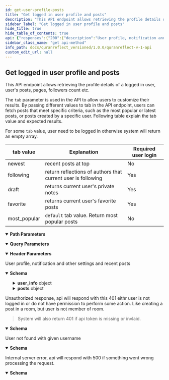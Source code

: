```yaml
---
id: get-user-profile-posts
title: "Get logged in user profile and posts"
description: "This API endpoint allows retrieving the profile details of a logged in user, user's posts, pages, followers count etc."
sidebar_label: "Get logged in user profile and posts"
hide_title: true
hide_table_of_contents: true
api: {"responses":{"200":{"description":"User profile, notification and other settings and recent posts","content":{"application/json":{"schema":{"type":"object","x-examples":{"Example 1":{"success":true,"user_info":{"id":1885,"username":"naveed","name":"String String","first_name":"string","last_name":"string","verified":false,"profile_img":null,"followed":false,"original_profile_img":null,"rooms_list":[[250,"My Room"],[257,"Pvt Group"],[256,"Dsfdfdfdfdsf"]],"display_name":"String String","user_type":"scholar","user_notifications_settings":[{"id":2159,"emails_disabled":true,"follow_notification":true,"followed_user_added_post_notification":true,"post_commented_notification":true,"post_liked_notification":true,"mention_notification":true,"added_post_in_group_notification":true,"follow_push_notification":true,"followed_user_added_post_push_notification":true,"post_commented_push_notification":true,"post_liked_push_notification":true,"mention_push_notification":true,"added_post_in_group_push_notification":true}]},"posts_count":29,"followers":6,"followees":23,"posts":{"posts":[{"id":15033,"body":"بسم الله الرحمن الرحيم\r\n\r\nامام فخر الدین رازی رَحْمَۃُاللہِ تَعَالٰی عَلَیْہِ فرماتے ہیں : اللہ تعالٰی نے اپنی ذات کو رحمٰن اور رحیم فرمایا تو یہ اس کی شان سے بعید ہے کہ وہ رحم نہ فرمائے ۔ مروی ہے کہ ایک سائل نے بلند دروازے کے پاس کھڑے ہو کر کچھ مانگا تو اسے تھوڑا سا دے دیا گیا،دوسرے دن وہ ایک کلہاڑا لے کر آ یا اور دروازے کو توڑنا شروع کر دیا۔اس سے کہا گیا کہ تو ایسا کیوں کر رہا ہے؟اس نے جواب دیا:تو دروازے کو اپنی عطا کے لائق کر یا اپنی عطا کو دروازے کے لائق بنا۔اے ہمارے اللہ! عَزَّوَجَلَّ،رحمت کے سمندروں کو تیری رحمت سے وہ نسبت ہے جو ایک چھوٹے سے ذرے کو تیرے عرش سے نسبت ہے اور تو نے اپنی کتاب کی ابتداء میں اپنے بندوں پر اپنی رحمت کی صفت بیان کی اس لئے ہمیں اپنی رحمت اور فضل سے محروم نہ رکھنا۔","likes":3,"draft":false,"published_at":"August 18, 2022 06:24","room_id":null,"global":true,"editable":true,"deletable":true,"reportable":false,"restorable":false,"citation_texts":{"0":[{"id":12473,"citation_id":2,"number":1,"text":"بسم الله الرحمن الرحيم","translation_id":1},{"id":31181,"citation_id":2,"number":1,"text":"En el nombre de Dios, el Compasivo con toda la creación, el Misericordioso con los creyentes.","translation_id":7},{"id":43655,"citation_id":2,"number":1,"text":"Dengan nama Allah, Yang Maha Pemurah, lagi Maha Mengasihani.","translation_id":9},{"id":49891,"citation_id":2,"number":1,"text":"اللہ کے نام سے جو رحمان و رحیم ہے","translation_id":10}]},"custom_last_updated":"September 12, 2022 08:19","detected_translation":10,"views":57,"group":null,"group_link":null,"comments_count":3,"trimmed_citation_texts":{"0":[[{"id":49891,"citation_id":2,"number":1,"text":"اللہ کے نام سے جو رحمان و رحیم ہے","translation_id":10}]]},"public_comments_count":3,"created_at":"August 18, 2022 06:24","room_post_status":"as_room","liked":true,"saved":false,"comments":[{"id":20387,"body":"Slaam ","is_private":false,"hidden":false,"created_at":"2023-01-02T11:07:54.000Z","comment_policy_show":true,"parent_id":null,"children":[],"author":{"id":22907,"username":"qr_student_of_knowledge","name":"Student of knowledge Test","first_name":"student_of_knowledge","last_name":"Test","verified":false,"profile_img":null,"followed":false,"original_profile_img":null,"rooms_list":[],"display_name":"Student Of Knowledge Test","user_type":"student"}},{"id":20388,"body":"Slaam\n\n Slaam\n\nSlaam\n\n","is_private":false,"hidden":false,"created_at":"2023-01-02T11:09:00.000Z","comment_policy_show":true,"parent_id":null,"children":[],"author":{"id":22907,"username":"qr_student_of_knowledge","name":"Student of knowledge Test","first_name":"student_of_knowledge","last_name":"Test","verified":false,"profile_img":null,"followed":false,"original_profile_img":null,"rooms_list":[],"display_name":"Student Of Knowledge Test","user_type":"student"}}],"social_media_post_title":"String String's Reflection on Surah Al-Faatiha:1","twitter_post_prefill":"بسم الله الرحمن الرحيم\r\n\r\nامام فخر الدین رازی رَحْ... ","whatsapp_post_prefill":"بسم الله الرحمن الرحيم\r\n\r\nامام فخر الدین رازی رَحْمَۃُاللہِ تَعَالٰی عَلَیْہِ فرماتے ہیں : اللہ تعالٰی نے اپنی ذات کو رحمٰن اور رحیم فرمایا تو یہ اس کی شان سے بعید ہے کہ وہ رحم نہ فرمائے ۔ مروی ہے کہ ایک سائل نے بلند دروازے کے پاس کھڑے ہو کر کچھ مانگا تو اسے تھوڑا سا دے دیا گیا،دوسرے دن وہ ایک کلہاڑا لے کر آ یا اور دروازے کو توڑنا شروع کر دیا۔اس سے کہا گیا کہ تو ایسا کیوں کر رہا ہے؟اس نے جواب دیا:تو دروازے کو اپنی عطا کے لائق کر یا اپنی عطا کو دروازے کے لائق بنا۔اے ہمارے اللہ! عَزَّوَجَلَّ،رحمت کے سمندروں کو تیری رحمت سے وہ نسبت ہے جو ایک چھوٹے سے ذرے کو تیرے عرش سے نسبت ہے اور تو نے اپنی کتاب کی ابتداء میں اپنے بندوں پر اپنی رحمت کی صفت بیان کی اس لئے ہمیں اپنی رحمت اور فضل سے محروم نہ رکھنا۔\n\nChapter 1: The Opening, Verse:  1\nاللہ کے نام سے جو رحمان و رحیم ہے (1)\n\nhttp://localhost:3000/posts/15033","verified":false,"hidden":false,"language":"URDU","author":{"id":1885,"username":"naveed","name":"String String","first_name":"string","last_name":"string","verified":false,"profile_img":null,"followed":false,"original_profile_img":null,"rooms_list":[[250,"My Room"],[257,"Pvt Group"],[256,"Dsfdfdfdfdsf"]],"display_name":"String String","user_type":"scholar"},"filters":[{"id":234,"surah_number":1,"from":1,"to":1,"indicator_text":"surah-1-1"}],"tags":[]},{"id":15316,"body":"صفا اور مروہ بے شک اللہ کی یادگاروں میں سے ہیں. 158 البقرہ.\r\n\r\nس. صفا اور مروہ اللہ تعالیٰ کی یادگاروں میں سے ہے، اس سے کیا مراد ہے؟\r\n\r\nج. حج اور عمرہ میں صفا اور مروہ کے درمیان سعی کا مقصد اس تاریخی یاد کو تازہ کرنا ہے کہ اللہ کا اپنے بندوں سے کیا معاملہ ہے. بی بی حاجرہ کی طرح اگر اللہ کا کوئی بندہ  اللہ کی راہ میں بڑھتے ہوئے اس حد تک چلا جائے کہ اس کے قدموں کے نیچے ریگستان اور بیابان کے سوا کچھ نہ رہے تو اللہ  اپنے ایسے بندے کے لئے اپنی قدرت سے ریگستان میں  رزق کے چشمے جاری کر دے گا.\r\n\r\nتذکیر القران سے اقتباس","likes":2,"draft":false,"published_at":"September 15, 2022 11:57","room_id":null,"global":true,"editable":true,"deletable":true,"reportable":false,"restorable":false,"citation_texts":{"0":[{"id":12637,"citation_id":3,"number":158,"text":"إن الصفا والمروة من شعائر الله فمن حج البيت أو اعتمر فلا جناح عليه أن يطوف بهما ومن تطوع خيرا فإن الله شاكر عليم","translation_id":1},{"id":31345,"citation_id":3,"number":158,"text":"[El recorrido entre los montes de] As-Safa y Al-Marwah es un rito establecido por Dios. Quien realice la peregrinación mayor o la peregrinación menor a La Casa [Sagrada de La Meca] sepa que no incurre en falta por realizar el recorrido ritual entre ambas. Y quien voluntariamente haga el bien, sepa que Dios se lo recompensará, pues Él premia las buenas intenciones.","translation_id":7},{"id":43819,"citation_id":3,"number":158,"text":"Sesungguhnya \"Safa\" dan \"Marwah\" itu ialah sebahagian daripada Syiar (lambang) ugama Allah; maka sesiapa yang menunaikan ibadat Haji ke Baitullah atau mengerjakan Umrah, maka tiadalah menjadi salah ia bersaie (berjalan dengan berulang-alik) di antara keduanya. Dan sesiapa yang bersukarela mengerjakan perkara kebajikan, maka sesungguhnya Allah memberi balasan pahala, lagi Maha Mengetahui.","translation_id":9},{"id":50055,"citation_id":3,"number":158,"text":"یقیناً صفا اور مَروہ، اللہ کی نشانیوں میں سے ہیں لہٰذا جو شخص بیت اللہ کا حج یا عمرہ کرے، اس کے لیے کوئی گناہ کی بات نہیں کہ وہ اِن دونوں پہاڑیوں کے درمیان سعی کر لے اور جو برضا و رغبت کوئی بھلائی کا کام کرے گا، اللہ کو اس کا علم ہے او ر وہ اس کی قدر کرنے والا ہے","translation_id":10}]},"custom_last_updated":"December 22, 2022 07:25","detected_translation":10,"views":4,"group":null,"group_link":null,"comments_count":0,"trimmed_citation_texts":{"0":[[{"id":50055,"citation_id":3,"number":158,"text":"یقیناً صفا اور مَروہ، اللہ کی نشانیوں میں سے ہیں لہٰذا جو شخص بیت اللہ کا حج یا عمرہ کرے، اس کے لیے کوئی گناہ کی بات نہیں کہ وہ اِن دونوں پہاڑیوں کے درمیان سعی کر لے اور جو برضا و رغبت کوئی بھلائی کا کام کرے گا، اللہ کو اس کا علم ہے او ر وہ اس کی قدر کرنے والا ہے","translation_id":10}]]},"public_comments_count":0,"created_at":"September 15, 2022 11:57","room_post_status":"as_room","liked":true,"saved":false,"comments":[],"social_media_post_title":"String String's Reflection on Surah Al-Baqara:158","twitter_post_prefill":"صفا اور مروہ بے شک اللہ کی یادگاروں میں سے ہیں. 15... ","whatsapp_post_prefill":"صفا اور مروہ بے شک اللہ کی یادگاروں میں سے ہیں. 158 البقرہ.\r\n\r\nس. صفا اور مروہ اللہ تعالیٰ کی یادگاروں میں سے ہے، اس سے کیا مراد ہے؟\r\n\r\nج. حج اور عمرہ میں صفا اور مروہ کے درمیان سعی کا مقصد اس تاریخی یاد کو تازہ کرنا ہے کہ اللہ کا اپنے بندوں سے کیا معاملہ ہے. بی بی حاجرہ کی طرح اگر اللہ کا کوئی بندہ  اللہ کی راہ میں بڑھتے ہوئے اس حد تک چلا جائے کہ اس کے قدموں کے نیچے ریگستان اور بیابان کے سوا کچھ نہ رہے تو اللہ  اپنے ایسے بندے کے لئے اپنی قدرت سے ریگستان میں  رزق کے چشمے جاری کر دے گا.\r\n\r\nتذکیر القران سے اقتباس\n\nChapter 2: The Cow, Verse:  158\nیقیناً صفا اور مَروہ، اللہ کی نشانیوں میں سے ہیں لہٰذا جو شخص بیت اللہ کا حج یا عمرہ کرے، اس کے لیے کوئی گناہ کی بات نہیں کہ وہ اِن دونوں پہاڑیوں کے درمیان سعی کر لے اور جو برضا و رغبت کوئی بھلائی کا کام کرے گا، اللہ کو اس کا علم ہے او ر وہ اس کی قدر کرنے والا ہے (158)\n\nhttp://localhost:3000/posts/15316","verified":false,"hidden":false,"language":"URDU","author":{"id":1885,"username":"naveed","name":"String String","first_name":"string","last_name":"string","verified":false,"profile_img":null,"followed":false,"original_profile_img":null,"rooms_list":[[250,"My Room"],[257,"Pvt Group"],[256,"Dsfdfdfdfdsf"]],"display_name":"String String","user_type":"scholar"},"filters":[{"id":869,"surah_number":2,"from":158,"to":158,"indicator_text":"surah-2-158"}],"tags":[]},{"id":15993,"body":"test post","likes":1,"draft":false,"published_at":"January 02, 2023 09:43","room_id":null,"global":true,"editable":true,"deletable":true,"reportable":false,"restorable":false,"citation_texts":{},"custom_last_updated":"January 02, 2023 09:47","detected_translation":5,"views":38,"group":null,"group_link":null,"comments_count":7,"trimmed_citation_texts":{},"public_comments_count":7,"created_at":"January 02, 2023 09:43","room_post_status":"as_room","liked":false,"saved":false,"comments":[{"id":20380,"body":"testing email notifictions","is_private":false,"hidden":false,"created_at":"2023-01-02T09:44:39.000Z","comment_policy_show":true,"parent_id":null,"children":[],"author":{"id":22907,"username":"qr_student_of_knowledge","name":"Student of knowledge Test","first_name":"student_of_knowledge","last_name":"Test","verified":false,"profile_img":null,"followed":false,"original_profile_img":null,"rooms_list":[],"display_name":"Student Of Knowledge Test","user_type":"student"}},{"id":20381,"body":"another ","is_private":false,"hidden":false,"created_at":"2023-01-02T09:44:51.000Z","comment_policy_show":true,"parent_id":null,"children":[],"author":{"id":22907,"username":"qr_student_of_knowledge","name":"Student of knowledge Test","first_name":"student_of_knowledge","last_name":"Test","verified":false,"profile_img":null,"followed":false,"original_profile_img":null,"rooms_list":[],"display_name":"Student Of Knowledge Test","user_type":"student"}},{"id":20382,"body":"fdsdfsfdsfsdf","is_private":false,"hidden":false,"created_at":"2023-01-02T09:47:19.000Z","comment_policy_show":true,"parent_id":null,"children":[],"author":{"id":22907,"username":"qr_student_of_knowledge","name":"Student of knowledge Test","first_name":"student_of_knowledge","last_name":"Test","verified":false,"profile_img":null,"followed":false,"original_profile_img":null,"rooms_list":[],"display_name":"Student Of Knowledge Test","user_type":"student"}},{"id":20383,"body":"testing emails","is_private":false,"hidden":false,"created_at":"2023-01-02T10:52:20.000Z","comment_policy_show":true,"parent_id":null,"children":[],"author":{"id":22907,"username":"qr_student_of_knowledge","name":"Student of knowledge Test","first_name":"student_of_knowledge","last_name":"Test","verified":false,"profile_img":null,"followed":false,"original_profile_img":null,"rooms_list":[],"display_name":"Student Of Knowledge Test","user_type":"student"}},{"id":20384,"body":"hello naveed","is_private":false,"hidden":false,"created_at":"2023-01-02T10:53:46.000Z","comment_policy_show":true,"parent_id":null,"children":[],"author":{"id":22907,"username":"qr_student_of_knowledge","name":"Student of knowledge Test","first_name":"student_of_knowledge","last_name":"Test","verified":false,"profile_img":null,"followed":false,"original_profile_img":null,"rooms_list":[],"display_name":"Student Of Knowledge Test","user_type":"student"}},{"id":20385,"body":"hello world","is_private":false,"hidden":false,"created_at":"2023-01-02T10:55:28.000Z","comment_policy_show":true,"parent_id":null,"children":[],"author":{"id":22907,"username":"qr_student_of_knowledge","name":"Student of knowledge Test","first_name":"student_of_knowledge","last_name":"Test","verified":false,"profile_img":null,"followed":false,"original_profile_img":null,"rooms_list":[],"display_name":"Student Of Knowledge Test","user_type":"student"}},{"id":20386,"body":"salam bro","is_private":false,"hidden":false,"created_at":"2023-01-02T11:05:41.000Z","comment_policy_show":true,"parent_id":null,"children":[],"author":{"id":22907,"username":"qr_student_of_knowledge","name":"Student of knowledge Test","first_name":"student_of_knowledge","last_name":"Test","verified":false,"profile_img":null,"followed":false,"original_profile_img":null,"rooms_list":[],"display_name":"Student Of Knowledge Test","user_type":"student"}}],"social_media_post_title":"String String's Reflection","twitter_post_prefill":"test post ","whatsapp_post_prefill":"test post\n\n\n\nhttp://localhost:3000/posts/15993","verified":true,"hidden":false,"language":"ENGLISH","author":{"id":1885,"username":"naveed","name":"String String","first_name":"string","last_name":"string","verified":false,"profile_img":null,"followed":false,"original_profile_img":null,"rooms_list":[[250,"My Room"],[257,"Pvt Group"],[256,"Dsfdfdfdfdsf"]],"display_name":"String String","user_type":"scholar"},"filters":[],"tags":[]},{"id":15964,"body":"قصة سحرة فرعون تذكرني بقصص إسلام أناس كانوا \"يقبضون الفلوس\" من أجل تشويه الإسلام ، ولكن يبدو أن نيتهم مختلطة ... جانب منها من أجل النقود وجانب آخر يعتقدون أنهم ينصرون قضية نبيلة بمعاداتهم للإسلام.","likes":0,"draft":false,"published_at":"December 20, 2022 08:11","room_id":null,"global":true,"editable":true,"deletable":true,"reportable":false,"restorable":false,"citation_texts":{},"custom_last_updated":"December 20, 2022 08:11","detected_translation":8,"views":12,"group":null,"group_link":null,"comments_count":0,"trimmed_citation_texts":{},"public_comments_count":0,"created_at":"December 20, 2022 08:11","room_post_status":"as_room","liked":false,"saved":false,"comments":[],"social_media_post_title":"String String's Reflection","twitter_post_prefill":"قصة سحرة فرعون تذكرني بقصص إسلام أناس كانوا \"يقبضو... ","whatsapp_post_prefill":"قصة سحرة فرعون تذكرني بقصص إسلام أناس كانوا \"يقبضون الفلوس\" من أجل تشويه الإسلام ، ولكن يبدو أن نيتهم مختلطة ... جانب منها من أجل النقود وجانب آخر يعتقدون أنهم ينصرون قضية نبيلة بمعاداتهم للإسلام.\n\n\n\nhttp://localhost:3000/posts/15964","verified":false,"hidden":false,"language":"ARABIC","author":{"id":1885,"username":"naveed","name":"String String","first_name":"string","last_name":"string","verified":false,"profile_img":null,"followed":false,"original_profile_img":null,"rooms_list":[[250,"My Room"],[257,"Pvt Group"],[256,"Dsfdfdfdfdsf"]],"display_name":"String String","user_type":"scholar"},"filters":[],"tags":[]},{"id":15965,"body":"قصة سحرة فرعون تذكرني بقصص إسلام أناس كانوا \"يقبضون الفلوس\" من أجل تشويه الإسلام ، ولكن يبدو أن نيتهم مختلطة ... جانب منها من أجل النقود وجانب آخر يعتقدون أنهم ينصرون قضية نبيلة بمعاداتهم للإسلام.","likes":0,"draft":false,"published_at":"December 20, 2022 08:17","room_id":null,"global":true,"editable":true,"deletable":true,"reportable":false,"restorable":false,"citation_texts":{},"custom_last_updated":"December 20, 2022 08:17","detected_translation":8,"views":7,"group":null,"group_link":null,"comments_count":0,"trimmed_citation_texts":{},"public_comments_count":0,"created_at":"December 20, 2022 08:17","room_post_status":"as_room","liked":false,"saved":false,"comments":[],"social_media_post_title":"String String's Reflection","twitter_post_prefill":"قصة سحرة فرعون تذكرني بقصص إسلام أناس كانوا \"يقبضو... ","whatsapp_post_prefill":"قصة سحرة فرعون تذكرني بقصص إسلام أناس كانوا \"يقبضون الفلوس\" من أجل تشويه الإسلام ، ولكن يبدو أن نيتهم مختلطة ... جانب منها من أجل النقود وجانب آخر يعتقدون أنهم ينصرون قضية نبيلة بمعاداتهم للإسلام.\n\n\n\nhttp://localhost:3000/posts/15965","verified":true,"hidden":false,"language":"ARABIC","author":{"id":1885,"username":"naveed","name":"String String","first_name":"string","last_name":"string","verified":false,"profile_img":null,"followed":false,"original_profile_img":null,"rooms_list":[[250,"My Room"],[257,"Pvt Group"],[256,"Dsfdfdfdfdsf"]],"display_name":"String String","user_type":"scholar"},"filters":[],"tags":[]},{"id":15994,"body":"dfsdf sdf dsf","likes":0,"draft":false,"published_at":"February 01, 2023 08:00","room_id":null,"global":true,"editable":true,"deletable":true,"reportable":false,"restorable":false,"citation_texts":{},"custom_last_updated":"February 01, 2023 08:00","detected_translation":5,"views":6,"group":null,"group_link":null,"comments_count":0,"trimmed_citation_texts":{},"public_comments_count":0,"created_at":"February 01, 2023 08:00","room_post_status":"as_room","liked":false,"saved":false,"comments":[],"social_media_post_title":"String String's Reflection","twitter_post_prefill":"dfsdf sdf dsf ","whatsapp_post_prefill":"dfsdf sdf dsf\n\n\n\nhttp://localhost:3000/posts/15994","verified":true,"hidden":false,"language":"ENGLISH","author":{"id":1885,"username":"naveed","name":"String String","first_name":"string","last_name":"string","verified":false,"profile_img":null,"followed":false,"original_profile_img":null,"rooms_list":[[250,"My Room"],[257,"Pvt Group"],[256,"Dsfdfdfdfdsf"]],"display_name":"String String","user_type":"scholar"},"filters":[],"tags":[]},{"id":15995,"body":"this is a new reflection","likes":0,"draft":false,"published_at":"February 01, 2023 08:08","room_id":null,"global":true,"editable":true,"deletable":true,"reportable":false,"restorable":false,"citation_texts":{},"custom_last_updated":"February 01, 2023 08:08","detected_translation":5,"views":6,"group":null,"group_link":null,"comments_count":0,"trimmed_citation_texts":{},"public_comments_count":0,"created_at":"February 01, 2023 08:08","room_post_status":"as_room","liked":false,"saved":false,"comments":[],"social_media_post_title":"String String's Reflection","twitter_post_prefill":"this is a new reflection ","whatsapp_post_prefill":"this is a new reflection\n\n\n\nhttp://localhost:3000/posts/15995","verified":true,"hidden":false,"language":"ENGLISH","author":{"id":1885,"username":"naveed","name":"String String","first_name":"string","last_name":"string","verified":false,"profile_img":null,"followed":false,"original_profile_img":null,"rooms_list":[[250,"My Room"],[257,"Pvt Group"],[256,"Dsfdfdfdfdsf"]],"display_name":"String String","user_type":"scholar"},"filters":[],"tags":[]},{"id":15996,"body":"this is last test","likes":0,"draft":false,"published_at":"February 01, 2023 08:34","room_id":null,"global":true,"editable":true,"deletable":true,"reportable":false,"restorable":false,"citation_texts":{},"custom_last_updated":"February 01, 2023 08:34","detected_translation":5,"views":6,"group":null,"group_link":null,"comments_count":0,"trimmed_citation_texts":{},"public_comments_count":0,"created_at":"February 01, 2023 08:34","room_post_status":"as_room","liked":false,"saved":false,"comments":[],"social_media_post_title":"String String's Reflection","twitter_post_prefill":"this is last test ","whatsapp_post_prefill":"this is last test\n\n\n\nhttp://localhost:3000/posts/15996","verified":true,"hidden":false,"language":"ENGLISH","author":{"id":1885,"username":"naveed","name":"String String","first_name":"string","last_name":"string","verified":false,"profile_img":null,"followed":false,"original_profile_img":null,"rooms_list":[[250,"My Room"],[257,"Pvt Group"],[256,"Dsfdfdfdfdsf"]],"display_name":"String String","user_type":"scholar"},"filters":[],"tags":[]},{"id":15997,"body":"adfsdf sdfsd fsd fsdf sdfds f. #qr","likes":0,"draft":false,"published_at":"February 01, 2023 08:42","room_id":null,"global":true,"editable":true,"deletable":true,"reportable":false,"restorable":false,"citation_texts":{},"custom_last_updated":"February 01, 2023 08:42","detected_translation":5,"views":6,"group":null,"group_link":null,"comments_count":0,"trimmed_citation_texts":{},"public_comments_count":0,"created_at":"February 01, 2023 08:42","room_post_status":"as_room","liked":false,"saved":false,"comments":[],"social_media_post_title":"String String's Reflection","twitter_post_prefill":"adfsdf sdfsd fsd fsdf sdfds f. #qr ","whatsapp_post_prefill":"adfsdf sdfsd fsd fsdf sdfds f. #qr\n\n#qr\n\n\n\nhttp://localhost:3000/posts/15997","verified":true,"hidden":false,"language":"ENGLISH","author":{"id":1885,"username":"naveed","name":"String String","first_name":"string","last_name":"string","verified":false,"profile_img":null,"followed":false,"original_profile_img":null,"rooms_list":[[250,"My Room"],[257,"Pvt Group"],[256,"Dsfdfdfdfdsf"]],"display_name":"String String","user_type":"scholar"},"filters":[],"tags":[{"id":2871,"name":"qr","language":"ENGLISH"}]},{"id":15998,"body":"helllo thre","likes":0,"draft":false,"published_at":"February 01, 2023 13:21","room_id":null,"global":true,"editable":true,"deletable":true,"reportable":false,"restorable":false,"citation_texts":{},"custom_last_updated":"February 01, 2023 13:21","detected_translation":5,"views":6,"group":null,"group_link":null,"comments_count":0,"trimmed_citation_texts":{},"public_comments_count":0,"created_at":"February 01, 2023 13:21","room_post_status":"as_room","liked":false,"saved":false,"comments":[],"social_media_post_title":"String String's Reflection","twitter_post_prefill":"helllo thre ","whatsapp_post_prefill":"helllo thre\n\n\n\nhttp://localhost:3000/posts/15998","verified":true,"hidden":false,"language":"ENGLISH","author":{"id":1885,"username":"naveed","name":"String String","first_name":"string","last_name":"string","verified":false,"profile_img":null,"followed":false,"original_profile_img":null,"rooms_list":[[250,"My Room"],[257,"Pvt Group"],[256,"Dsfdfdfdfdsf"]],"display_name":"String String","user_type":"scholar"},"filters":[],"tags":[]}]},"pages":2}},"properties":{"success":{"type":"boolean"},"user_info":{"type":"object","properties":{"id":{"type":"integer"},"username":{"type":"string"},"name":{"type":"string"},"first_name":{"type":"string"},"last_name":{"type":"string"},"verified":{"type":"boolean"},"profile_img":{"nullable":true},"followed":{"type":"boolean"},"original_profile_img":{"nullable":true},"rooms_list":{"type":"array","items":{"type":"string"}},"display_name":{"type":"string"},"user_type":{"type":"string"},"user_notifications_settings":{"type":"array","items":{"type":"object","properties":{"id":{"type":"integer"},"emails_disabled":{"type":"boolean"},"follow_notification":{"type":"boolean"},"followed_user_added_post_notification":{"type":"boolean"},"post_commented_notification":{"type":"boolean"},"post_liked_notification":{"type":"boolean"},"mention_notification":{"type":"boolean"},"added_post_in_group_notification":{"type":"boolean"},"follow_push_notification":{"type":"boolean"},"followed_user_added_post_push_notification":{"type":"boolean"},"post_commented_push_notification":{"type":"boolean"},"post_liked_push_notification":{"type":"boolean"},"mention_push_notification":{"type":"boolean"},"added_post_in_group_push_notification":{"type":"boolean"}}}}}},"posts_count":{"type":"integer"},"followers":{"type":"integer"},"followees":{"type":"integer"},"posts":{"type":"object","properties":{"posts":{"type":"array","items":{"type":"object","x-examples":{"Example 1":{"id":442,"body":"i love #allah and #quran","likes":0,"draft":false,"published_at":"June 25, 2018 19:26","room_id":null,"global":true,"editable":true,"deletable":true,"reportable":false,"estimated_reading_time":55018.9,"citation_texts":{"0":[{"id":12480,"citation_id":3,"number":1,"text":"بسم الله الرحمن الرحيم الم","translation_id":1}],"1":[{"id":13149,"citation_id":6,"number":8,"text":"يا أيها الذين آمنوا كونوا قوامين لله شهداء بالقسط ولا يجرمنكم شنآن قوم على ألا تعدلوا اعدلوا هو أقرب للتقوى واتقوا الله إن الله خبير بما تعملون","translation_id":1},{"id":13150,"citation_id":6,"number":9,"text":"وعد الله الذين آمنوا وعملوا الصالحات لهم مغفرة وأجر عظيم","translation_id":1},{"id":13151,"citation_id":6,"number":10,"text":"والذين كفروا وكذبوا بآياتنا أولئك أصحاب الجحيم","translation_id":1},{"id":13152,"citation_id":6,"number":11,"text":"يا أيها الذين آمنوا اذكروا نعمت الله عليكم إذ هم قوم أن يبسطوا إليكم أيديهم فكف أيديهم عنكم واتقوا الله وعلى الله فليتوكل المؤمنون","translation_id":1}]},"language":"ARABIC","detected_translation":1,"views":0,"group":null,"group_link":null,"comments":[],"liked":false,"author":{"id":4,"username":"amerabbas","name":"Amer","verified":false,"profile_img":"/avatar/150/16a085/AMER"},"filters":[{"id":356,"from":null,"to":null,"indicator_text":"surah-3"},{"id":357,"from":1,"to":1,"indicator_text":"surah-2-1"},{"id":358,"from":8,"to":11,"indicator_text":"surah-5-8:11"}],"tags":[{"id":5,"name":"Zohd"},{"id":17,"name":"Allah"},{"id":25,"name":"quran"}]}},"title":"Post","description":"Post/Reflection model","properties":{"id":{"type":"integer","description":"The ID of the post."},"body":{"type":"string","description":"the post text\n"},"likes":{"type":"integer","description":"The number of likes."},"draft":{"type":"boolean","description":"Whether the post should be publicly viewed or not."},"published_at":{"type":"string","description":"The date the post was published at. Format of the date is `MMMM dd, yyyy HH:mm`"},"room_id":{"nullable":true},"global":{"type":"boolean","description":"Whether the post is global or not. A post inside a room can be set to global and becomes visible to everyone."},"editable":{"type":"boolean","description":"Whether the post is editable or not. It will be `true` if the post belongs to the current user."},"deletable":{"type":"boolean","description":"Whether the post is deletable or not. It will be `true` if the post belongs to the current user."},"reportable":{"type":"boolean","description":"Whether the current user can report the post or not."},"citation_texts":{"type":"array","items":{"type":"object","x-examples":{"Example 1":{"id":13,"text":"˹Remember˺ when Joseph said to his father, “O my dear father! Indeed I dreamt of eleven stars, and the sun, and the moon—I saw them prostrating to me!” - Joseph/4","translated_name":"Joseph","from":4,"to":4,"translation_id":5,"klass":"Citation"}},"title":"Citation","description":"QuranReflect Translation/Citation model.","properties":{"id":{"type":"integer"},"text":{"type":"string","description":"translation text"},"translated_name":{"type":"string","description":"name of the translation"},"from":{"type":"integer","description":"from ayah number"},"to":{"type":"integer","description":"to ayah number"},"translation_id":{"type":"integer"}}}},"language":{"type":"string","description":"The language of the post."},"detected_translation":{"type":"integer"},"views":{"type":"integer","description":"The number of views."},"group":{"nullable":true},"group_link":{"nullable":true},"comments":{"type":"array","items":{"type":"object"}},"liked":{"type":"boolean"},"author":{"type":"object","properties":{"id":{"type":"integer"},"username":{"type":"string"},"name":{"type":"string"},"verified":{"type":"boolean"},"profile_img":{"type":"string"}}},"filters":{"type":"array","items":{"type":"object","properties":{"id":{"type":"integer"},"from":{"type":"integer","nullable":true},"to":{"type":"integer","nullable":true},"indicator_text":{"type":"string"}}}},"tags":{"type":"array","items":{"title":"Tag","x-stoplight":{"id":"5nld22q7fx12x"},"type":"object","description":"QuranReflect Tag model.","properties":{"id":{"type":"integer"},"name":{"type":"string","description":"the #tag"}},"x-examples":{"Example 1":{"id":1,"name":"Quran"}}}},"estimated_reading_time":{"type":"number","example":55018.9,"default":0,"format":"float","description":"The average time it takes to read the post"}}}}}},"pages":{"type":"integer"}}},"examples":{"Example 1":{"value":{"success":true,"user_info":{"id":0,"username":"string","name":"string","first_name":"string","last_name":"string","verified":true,"profile_img":null,"followed":true,"original_profile_img":null,"rooms_list":["string"],"display_name":"string","user_type":"string","user_notifications_settings":[{"id":0,"emails_disabled":true,"follow_notification":true,"followed_user_added_post_notification":true,"post_commented_notification":true,"post_liked_notification":true,"mention_notification":true,"added_post_in_group_notification":true,"follow_push_notification":true,"followed_user_added_post_push_notification":true,"post_commented_push_notification":true,"post_liked_push_notification":true,"mention_push_notification":true,"added_post_in_group_push_notification":true}]},"posts_count":0,"followers":0,"followees":0,"posts":{"posts":[{"id":0,"body":"string","likes":0,"draft":true,"published_at":"string","room_id":null,"global":true,"editable":true,"deletable":true,"reportable":true,"citation_texts":[{"id":0,"text":"string","translated_name":"string","from":0,"to":0,"translation_id":0}],"language":"string","detected_translation":0,"views":0,"group":null,"group_link":null,"comments":[{}],"liked":true,"author":{"id":0,"username":"string","name":"string","verified":true,"profile_img":"string"},"filters":[{"id":0,"from":0,"to":0,"indicator_text":"string"}],"tags":[{"id":0,"name":"string"}]}]},"pages":1}}}}}},"401":{"description":"Unauthorized response, api will respond with this 401 eithr user is not logged in or do not have permission to perform some action. Like creating a post in a room, but user is not member of room.\n\n> System will also return 401 if api token is missing or invlaid.","content":{"application/json":{"schema":{"type":"object","x-examples":{"Example 1":{"errors":["You need to sign in or sign up before continuing."]}},"properties":{"errors":{"type":"array","items":{"type":"string"}},"status":{"type":"integer","default":401},"success":{"type":"boolean","default":false}}},"examples":{"not logged in":{"value":{"errors":["You need to sign in or sign up before continuing."],"success":false}},"missing or invalid api key":{"value":{"message":"You don't have permission!","status":401,"success":false}}}}}},"404":{"description":"User not found with given username","content":{"application/json":{"schema":{"type":"object","properties":{"success":{"type":"boolean"},"message":{"type":"string"}},"x-examples":{"Example 1":{"success":false,"message":"Invalid User"}}},"examples":{"Example 1":{"value":{"success":false,"message":"Invalid User"}}}},"application/xml":{"schema":{"type":"object","properties":{}}}}},"500":{"description":"Internal server error, api will respond with 500 if something went wrong processing the request.","content":{"application/json":{"schema":{"type":"object","properties":{"success":{"type":"boolean","default":false},"message":{"type":"string","default":"internal server error","description":"error message"}},"required":["success","message"]}}}}},"tags":["Users"],"operationId":"get-user-profile-posts","description":"This API endpoint allows retrieving the profile details of a logged in user, user's posts, pages, followers count etc. \n\nThe `tab` parameter is used in the API to allow users to customize their results. By passing different values to tab in the API endpoint, users can fetch posts that meet specific criteria, such as the most popular or latest posts, or posts created by a specific user. Following table explain the tab value and expected results.\n\nFor some `tab` value, user need to be logged in otherwise system will return an empty array. \n\n \n tab value | Explanation | Required user login\n---------|----------|---------\n newest  | recent posts at top | No\n following | return reflections of authors that current user is following | Yes\n draft | returns current user's private notes | Yes\n favorite | returns current user's favorite posts | Yes\n most_popular | `default` tab value. Return most popular posts | No \n\n","parameters":[{"schema":{"type":"string"},"in":"header","name":"access-token","description":"user access token","required":true},{"schema":{"type":"string"},"in":"header","name":"client","description":"client token","required":true},{"schema":{"type":"string"},"in":"header","name":"expiry","required":true,"description":"timestamp of token expiry date"},{"schema":{"type":"string","example":"Bearer","default":"Bearer"},"in":"header","name":"token-type","description":"access token type","required":true},{"schema":{"type":"string"},"in":"header","name":"uid","description":"user uid","required":true},{"name":"client_auth_token","in":"query","required":true,"schema":{"type":"string"},"description":"Client API token"},{"schema":{"type":"string","enum":["draft","following","favorite","newest","most_popular"]},"in":"query","name":"tab"},{"schema":{"type":"string"},"name":"username","in":"path","required":true,"description":"username of user"}],"method":"get","path":"/v1/users/{username}","servers":[{"url":"https://quranreflect.com","description":"Production"}],"securitySchemes":{"apikey":{"name":"client_auth_token","type":"apiKey","in":"query"}},"info":{"title":"QuranReflect V1 API","description":"QuranReflect V1 APIs allows your app to interact with https://quranreflect.com resources. \n\n ## Getting started \n\n Our APIs are not public and require an API key. Please contact us via email `amer@qreflect.com` to get yours. \n\n ## User-specific APIs  \n\n All user-specific APIs (For example [Creating a post](/docs/quranreflect_versioned/quranreflect-v-1-api)) require the following headers:  \n\n - `access-token` the user access token, this token can be changed with every request. \n\n - `token-type`  value should always be `Bearer`. \n\n - `client` the client token, this too can be changed with every request. \n\n - `expiry` unix timestamp (in seconds) to indicate when access token will expire. \n\n - `uid` user's unique identifier. \n\n - `Authorization`: complete authorization header. Sample value `Bearer eyJhY2Nlc3MtdG9rZW4iOiJ4cjBrb3g1eXdVM3JrelVMZjhVUzlBIiwidG9rZW4tdHlwZSI6IkJlYXJlciIsImNsaWVudCI6IkpQeFJCRTloVmRBbDlTX1BVdEhJN2ciLCJleHBpcnkiOiIxNzA1OTQwNTQ3IiwidWlkIjoiYW1lci5hYmJhc0BtYWlsaW5hdG9yLmNvbSJ9`. \n\n The values of `access-token`, `client`, `expiry`, and `uid` headers will be returned in the response of [User Sign in API](/docs/quranreflect_versioned/user-signin).","version":"1.0.0"},"postman":{"name":"Get logged in user profile and posts","description":{"content":"This API endpoint allows retrieving the profile details of a logged in user, user's posts, pages, followers count etc. \n\nThe `tab` parameter is used in the API to allow users to customize their results. By passing different values to tab in the API endpoint, users can fetch posts that meet specific criteria, such as the most popular or latest posts, or posts created by a specific user. Following table explain the tab value and expected results.\n\nFor some `tab` value, user need to be logged in otherwise system will return an empty array. \n\n \n tab value | Explanation | Required user login\n---------|----------|---------\n newest  | recent posts at top | No\n following | return reflections of authors that current user is following | Yes\n draft | returns current user's private notes | Yes\n favorite | returns current user's favorite posts | Yes\n most_popular | `default` tab value. Return most popular posts | No \n\n","type":"text/plain"},"url":{"path":["v1","users",":username"],"host":["{{baseUrl}}"],"query":[{"disabled":false,"description":{"content":"(Required) Client API token","type":"text/plain"},"key":"client_auth_token","value":""},{"disabled":false,"key":"tab","value":""}],"variable":[{"disabled":false,"description":{"content":"(Required) username of user","type":"text/plain"},"type":"any","value":"","key":"username"}]},"header":[{"disabled":false,"description":{"content":"(Required) user access token","type":"text/plain"},"key":"access-token","value":""},{"disabled":false,"description":{"content":"(Required) client token","type":"text/plain"},"key":"client","value":""},{"disabled":false,"description":{"content":"(Required) timestamp of token expiry date","type":"text/plain"},"key":"expiry","value":""},{"disabled":false,"description":{"content":"(Required) access token type","type":"text/plain"},"key":"token-type","value":""},{"disabled":false,"description":{"content":"(Required) user uid","type":"text/plain"},"key":"uid","value":""},{"key":"Accept","value":"application/json"}],"method":"GET"}}
sidebar_class_name: "get api-method"
info_path: docs/quranreflect_versioned/1.0.0/quranreflect-v-1-api
custom_edit_url: null
---
```



## Get logged in user profile and posts



This API endpoint allows retrieving the profile details of a logged in user, user's posts, pages, followers count etc. 

The `tab` parameter is used in the API to allow users to customize their results. By passing different values to tab in the API endpoint, users can fetch posts that meet specific criteria, such as the most popular or latest posts, or posts created by a specific user. Following table explain the tab value and expected results.

For some `tab` value, user need to be logged in otherwise system will return an empty array. 

 
 tab value | Explanation | Required user login
---------|----------|---------
 newest  | recent posts at top | No
 following | return reflections of authors that current user is following | Yes
 draft | returns current user's private notes | Yes
 favorite | returns current user's favorite posts | Yes
 most_popular | `default` tab value. Return most popular posts | No 



<details style={{"marginBottom":"1rem"}} data-collapsed={false} open={true}><summary style={{}}><strong>Path Parameters</strong></summary><div><ul><ParamsItem className={"paramsItem"} param={{"schema":{"type":"string"},"name":"username","in":"path","required":true,"description":"username of user"}}></ParamsItem></ul></div></details><details style={{"marginBottom":"1rem"}} data-collapsed={false} open={true}><summary style={{}}><strong>Query Parameters</strong></summary><div><ul><ParamsItem className={"paramsItem"} param={{"name":"client_auth_token","in":"query","required":true,"schema":{"type":"string"},"description":"Client API token"}}></ParamsItem><ParamsItem className={"paramsItem"} param={{"schema":{"type":"string","enum":["draft","following","favorite","newest","most_popular"]},"in":"query","name":"tab"}}></ParamsItem></ul></div></details><details style={{"marginBottom":"1rem"}} data-collapsed={false} open={true}><summary style={{}}><strong>Header Parameters</strong></summary><div><ul><ParamsItem className={"paramsItem"} param={{"schema":{"type":"string"},"in":"header","name":"access-token","description":"user access token","required":true}}></ParamsItem><ParamsItem className={"paramsItem"} param={{"schema":{"type":"string"},"in":"header","name":"client","description":"client token","required":true}}></ParamsItem><ParamsItem className={"paramsItem"} param={{"schema":{"type":"string"},"in":"header","name":"expiry","required":true,"description":"timestamp of token expiry date"}}></ParamsItem><ParamsItem className={"paramsItem"} param={{"schema":{"type":"string","example":"Bearer","default":"Bearer"},"in":"header","name":"token-type","description":"access token type","required":true}}></ParamsItem><ParamsItem className={"paramsItem"} param={{"schema":{"type":"string"},"in":"header","name":"uid","description":"user uid","required":true}}></ParamsItem></ul></div></details><div><ApiTabs><TabItem label={"200"} value={"200"}><div>

User profile, notification and other settings and recent posts

</div><div><MimeTabs schemaType={"response"}><TabItem label={"application/json"} value={"application/json"}><SchemaTabs><TabItem label={"Schema"} value={"Schema"}><details style={{}} data-collapsed={false} open={true}><summary style={{"textAlign":"left"}}><strong>Schema</strong></summary><div style={{"textAlign":"left","marginLeft":"1rem"}}></div><ul style={{"marginLeft":"1rem"}}><SchemaItem collapsible={false} name={"success"} required={false} schemaName={"boolean"} qualifierMessage={undefined} schema={{"type":"boolean"}}></SchemaItem><SchemaItem collapsible={true} className={"schemaItem"}><details style={{}}><summary style={{}}><strong>user_info</strong><span style={{"opacity":"0.6"}}> object</span></summary><div style={{"marginLeft":"1rem"}}><SchemaItem collapsible={false} name={"id"} required={false} schemaName={"integer"} qualifierMessage={undefined} schema={{"type":"integer"}}></SchemaItem><SchemaItem collapsible={false} name={"username"} required={false} schemaName={"string"} qualifierMessage={undefined} schema={{"type":"string"}}></SchemaItem><SchemaItem collapsible={false} name={"name"} required={false} schemaName={"string"} qualifierMessage={undefined} schema={{"type":"string"}}></SchemaItem><SchemaItem collapsible={false} name={"first_name"} required={false} schemaName={"string"} qualifierMessage={undefined} schema={{"type":"string"}}></SchemaItem><SchemaItem collapsible={false} name={"last_name"} required={false} schemaName={"string"} qualifierMessage={undefined} schema={{"type":"string"}}></SchemaItem><SchemaItem collapsible={false} name={"verified"} required={false} schemaName={"boolean"} qualifierMessage={undefined} schema={{"type":"boolean"}}></SchemaItem><SchemaItem collapsible={false} name={"profile_img"} required={false} schemaName={""} qualifierMessage={undefined} schema={{"nullable":true}}></SchemaItem><SchemaItem collapsible={false} name={"followed"} required={false} schemaName={"boolean"} qualifierMessage={undefined} schema={{"type":"boolean"}}></SchemaItem><SchemaItem collapsible={false} name={"original_profile_img"} required={false} schemaName={""} qualifierMessage={undefined} schema={{"nullable":true}}></SchemaItem><SchemaItem collapsible={false} name={"rooms_list"} required={false} schemaName={"string[]"} qualifierMessage={undefined} schema={{"type":"array","items":{"type":"string"}}}></SchemaItem><SchemaItem collapsible={false} name={"display_name"} required={false} schemaName={"string"} qualifierMessage={undefined} schema={{"type":"string"}}></SchemaItem><SchemaItem collapsible={false} name={"user_type"} required={false} schemaName={"string"} qualifierMessage={undefined} schema={{"type":"string"}}></SchemaItem><SchemaItem collapsible={true} className={"schemaItem"}><details style={{}}><summary style={{}}><strong>user_notifications_settings</strong><span style={{"opacity":"0.6"}}> object[]</span></summary><div style={{"marginLeft":"1rem"}}><li><div style={{"fontSize":"var(--ifm-code-font-size)","opacity":"0.6","marginLeft":"-.5rem","paddingBottom":".5rem"}}>Array [</div></li><SchemaItem collapsible={false} name={"id"} required={false} schemaName={"integer"} qualifierMessage={undefined} schema={{"type":"integer"}}></SchemaItem><SchemaItem collapsible={false} name={"emails_disabled"} required={false} schemaName={"boolean"} qualifierMessage={undefined} schema={{"type":"boolean"}}></SchemaItem><SchemaItem collapsible={false} name={"follow_notification"} required={false} schemaName={"boolean"} qualifierMessage={undefined} schema={{"type":"boolean"}}></SchemaItem><SchemaItem collapsible={false} name={"followed_user_added_post_notification"} required={false} schemaName={"boolean"} qualifierMessage={undefined} schema={{"type":"boolean"}}></SchemaItem><SchemaItem collapsible={false} name={"post_commented_notification"} required={false} schemaName={"boolean"} qualifierMessage={undefined} schema={{"type":"boolean"}}></SchemaItem><SchemaItem collapsible={false} name={"post_liked_notification"} required={false} schemaName={"boolean"} qualifierMessage={undefined} schema={{"type":"boolean"}}></SchemaItem><SchemaItem collapsible={false} name={"mention_notification"} required={false} schemaName={"boolean"} qualifierMessage={undefined} schema={{"type":"boolean"}}></SchemaItem><SchemaItem collapsible={false} name={"added_post_in_group_notification"} required={false} schemaName={"boolean"} qualifierMessage={undefined} schema={{"type":"boolean"}}></SchemaItem><SchemaItem collapsible={false} name={"follow_push_notification"} required={false} schemaName={"boolean"} qualifierMessage={undefined} schema={{"type":"boolean"}}></SchemaItem><SchemaItem collapsible={false} name={"followed_user_added_post_push_notification"} required={false} schemaName={"boolean"} qualifierMessage={undefined} schema={{"type":"boolean"}}></SchemaItem><SchemaItem collapsible={false} name={"post_commented_push_notification"} required={false} schemaName={"boolean"} qualifierMessage={undefined} schema={{"type":"boolean"}}></SchemaItem><SchemaItem collapsible={false} name={"post_liked_push_notification"} required={false} schemaName={"boolean"} qualifierMessage={undefined} schema={{"type":"boolean"}}></SchemaItem><SchemaItem collapsible={false} name={"mention_push_notification"} required={false} schemaName={"boolean"} qualifierMessage={undefined} schema={{"type":"boolean"}}></SchemaItem><SchemaItem collapsible={false} name={"added_post_in_group_push_notification"} required={false} schemaName={"boolean"} qualifierMessage={undefined} schema={{"type":"boolean"}}></SchemaItem><li><div style={{"fontSize":"var(--ifm-code-font-size)","opacity":"0.6","marginLeft":"-.5rem"}}>]</div></li></div></details></SchemaItem></div></details></SchemaItem><SchemaItem collapsible={false} name={"posts_count"} required={false} schemaName={"integer"} qualifierMessage={undefined} schema={{"type":"integer"}}></SchemaItem><SchemaItem collapsible={false} name={"followers"} required={false} schemaName={"integer"} qualifierMessage={undefined} schema={{"type":"integer"}}></SchemaItem><SchemaItem collapsible={false} name={"followees"} required={false} schemaName={"integer"} qualifierMessage={undefined} schema={{"type":"integer"}}></SchemaItem><SchemaItem collapsible={true} className={"schemaItem"}><details style={{}}><summary style={{}}><strong>posts</strong><span style={{"opacity":"0.6"}}> object</span></summary><div style={{"marginLeft":"1rem"}}><SchemaItem collapsible={true} className={"schemaItem"}><details style={{}}><summary style={{}}><strong>posts</strong><span style={{"opacity":"0.6"}}> object[]</span></summary><div style={{"marginLeft":"1rem"}}><li><div style={{"fontSize":"var(--ifm-code-font-size)","opacity":"0.6","marginLeft":"-.5rem","paddingBottom":".5rem"}}>Array [</div></li><SchemaItem collapsible={false} name={"id"} required={false} schemaName={"integer"} qualifierMessage={undefined} schema={{"type":"integer","description":"The ID of the post."}}></SchemaItem><SchemaItem collapsible={false} name={"body"} required={false} schemaName={"string"} qualifierMessage={undefined} schema={{"type":"string","description":"the post text\n"}}></SchemaItem><SchemaItem collapsible={false} name={"likes"} required={false} schemaName={"integer"} qualifierMessage={undefined} schema={{"type":"integer","description":"The number of likes."}}></SchemaItem><SchemaItem collapsible={false} name={"draft"} required={false} schemaName={"boolean"} qualifierMessage={undefined} schema={{"type":"boolean","description":"Whether the post should be publicly viewed or not."}}></SchemaItem><SchemaItem collapsible={false} name={"published_at"} required={false} schemaName={"string"} qualifierMessage={undefined} schema={{"type":"string","description":"The date the post was published at. Format of the date is `MMMM dd, yyyy HH:mm`"}}></SchemaItem><SchemaItem collapsible={false} name={"room_id"} required={false} schemaName={""} qualifierMessage={undefined} schema={{"nullable":true}}></SchemaItem><SchemaItem collapsible={false} name={"global"} required={false} schemaName={"boolean"} qualifierMessage={undefined} schema={{"type":"boolean","description":"Whether the post is global or not. A post inside a room can be set to global and becomes visible to everyone."}}></SchemaItem><SchemaItem collapsible={false} name={"editable"} required={false} schemaName={"boolean"} qualifierMessage={undefined} schema={{"type":"boolean","description":"Whether the post is editable or not. It will be `true` if the post belongs to the current user."}}></SchemaItem><SchemaItem collapsible={false} name={"deletable"} required={false} schemaName={"boolean"} qualifierMessage={undefined} schema={{"type":"boolean","description":"Whether the post is deletable or not. It will be `true` if the post belongs to the current user."}}></SchemaItem><SchemaItem collapsible={false} name={"reportable"} required={false} schemaName={"boolean"} qualifierMessage={undefined} schema={{"type":"boolean","description":"Whether the current user can report the post or not."}}></SchemaItem><SchemaItem collapsible={true} className={"schemaItem"}><details style={{}}><summary style={{}}><strong>citation_texts</strong><span style={{"opacity":"0.6"}}> object[]</span></summary><div style={{"marginLeft":"1rem"}}><li><div style={{"fontSize":"var(--ifm-code-font-size)","opacity":"0.6","marginLeft":"-.5rem","paddingBottom":".5rem"}}>Array [</div></li><SchemaItem collapsible={false} name={"id"} required={false} schemaName={"integer"} qualifierMessage={undefined} schema={{"type":"integer"}}></SchemaItem><SchemaItem collapsible={false} name={"text"} required={false} schemaName={"string"} qualifierMessage={undefined} schema={{"type":"string","description":"translation text"}}></SchemaItem><SchemaItem collapsible={false} name={"translated_name"} required={false} schemaName={"string"} qualifierMessage={undefined} schema={{"type":"string","description":"name of the translation"}}></SchemaItem><SchemaItem collapsible={false} name={"from"} required={false} schemaName={"integer"} qualifierMessage={undefined} schema={{"type":"integer","description":"from ayah number"}}></SchemaItem><SchemaItem collapsible={false} name={"to"} required={false} schemaName={"integer"} qualifierMessage={undefined} schema={{"type":"integer","description":"to ayah number"}}></SchemaItem><SchemaItem collapsible={false} name={"translation_id"} required={false} schemaName={"integer"} qualifierMessage={undefined} schema={{"type":"integer"}}></SchemaItem><li><div style={{"fontSize":"var(--ifm-code-font-size)","opacity":"0.6","marginLeft":"-.5rem"}}>]</div></li></div></details></SchemaItem><SchemaItem collapsible={false} name={"language"} required={false} schemaName={"string"} qualifierMessage={undefined} schema={{"type":"string","description":"The language of the post."}}></SchemaItem><SchemaItem collapsible={false} name={"detected_translation"} required={false} schemaName={"integer"} qualifierMessage={undefined} schema={{"type":"integer"}}></SchemaItem><SchemaItem collapsible={false} name={"views"} required={false} schemaName={"integer"} qualifierMessage={undefined} schema={{"type":"integer","description":"The number of views."}}></SchemaItem><SchemaItem collapsible={false} name={"group"} required={false} schemaName={""} qualifierMessage={undefined} schema={{"nullable":true}}></SchemaItem><SchemaItem collapsible={false} name={"group_link"} required={false} schemaName={""} qualifierMessage={undefined} schema={{"nullable":true}}></SchemaItem><SchemaItem collapsible={false} name={"comments"} required={false} schemaName={"object[]"} qualifierMessage={undefined} schema={{"type":"array","items":{"type":"object"}}}></SchemaItem><SchemaItem collapsible={false} name={"liked"} required={false} schemaName={"boolean"} qualifierMessage={undefined} schema={{"type":"boolean"}}></SchemaItem><SchemaItem collapsible={true} className={"schemaItem"}><details style={{}}><summary style={{}}><strong>author</strong><span style={{"opacity":"0.6"}}> object</span></summary><div style={{"marginLeft":"1rem"}}><SchemaItem collapsible={false} name={"id"} required={false} schemaName={"integer"} qualifierMessage={undefined} schema={{"type":"integer"}}></SchemaItem><SchemaItem collapsible={false} name={"username"} required={false} schemaName={"string"} qualifierMessage={undefined} schema={{"type":"string"}}></SchemaItem><SchemaItem collapsible={false} name={"name"} required={false} schemaName={"string"} qualifierMessage={undefined} schema={{"type":"string"}}></SchemaItem><SchemaItem collapsible={false} name={"verified"} required={false} schemaName={"boolean"} qualifierMessage={undefined} schema={{"type":"boolean"}}></SchemaItem><SchemaItem collapsible={false} name={"profile_img"} required={false} schemaName={"string"} qualifierMessage={undefined} schema={{"type":"string"}}></SchemaItem></div></details></SchemaItem><SchemaItem collapsible={true} className={"schemaItem"}><details style={{}}><summary style={{}}><strong>filters</strong><span style={{"opacity":"0.6"}}> object[]</span></summary><div style={{"marginLeft":"1rem"}}><li><div style={{"fontSize":"var(--ifm-code-font-size)","opacity":"0.6","marginLeft":"-.5rem","paddingBottom":".5rem"}}>Array [</div></li><SchemaItem collapsible={false} name={"id"} required={false} schemaName={"integer"} qualifierMessage={undefined} schema={{"type":"integer"}}></SchemaItem><SchemaItem collapsible={false} name={"from"} required={false} schemaName={"integer"} qualifierMessage={undefined} schema={{"type":"integer","nullable":true}}></SchemaItem><SchemaItem collapsible={false} name={"to"} required={false} schemaName={"integer"} qualifierMessage={undefined} schema={{"type":"integer","nullable":true}}></SchemaItem><SchemaItem collapsible={false} name={"indicator_text"} required={false} schemaName={"string"} qualifierMessage={undefined} schema={{"type":"string"}}></SchemaItem><li><div style={{"fontSize":"var(--ifm-code-font-size)","opacity":"0.6","marginLeft":"-.5rem"}}>]</div></li></div></details></SchemaItem><SchemaItem collapsible={true} className={"schemaItem"}><details style={{}}><summary style={{}}><strong>tags</strong><span style={{"opacity":"0.6"}}> object[]</span></summary><div style={{"marginLeft":"1rem"}}><li><div style={{"fontSize":"var(--ifm-code-font-size)","opacity":"0.6","marginLeft":"-.5rem","paddingBottom":".5rem"}}>Array [</div></li><SchemaItem collapsible={false} name={"id"} required={false} schemaName={"integer"} qualifierMessage={undefined} schema={{"type":"integer"}}></SchemaItem><SchemaItem collapsible={false} name={"name"} required={false} schemaName={"string"} qualifierMessage={undefined} schema={{"type":"string","description":"the #tag"}}></SchemaItem><li><div style={{"fontSize":"var(--ifm-code-font-size)","opacity":"0.6","marginLeft":"-.5rem"}}>]</div></li></div></details></SchemaItem><SchemaItem collapsible={false} name={"estimated_reading_time"} required={false} schemaName={"float"} qualifierMessage={undefined} schema={{"type":"number","example":55018.9,"default":0,"format":"float","description":"The average time it takes to read the post"}}></SchemaItem><li><div style={{"fontSize":"var(--ifm-code-font-size)","opacity":"0.6","marginLeft":"-.5rem"}}>]</div></li></div></details></SchemaItem></div></details></SchemaItem><SchemaItem collapsible={false} name={"pages"} required={false} schemaName={"integer"} qualifierMessage={undefined} schema={{"type":"integer"}}></SchemaItem></ul></details></TabItem><TabItem label={"Example (from schema)"} value={"Example (from schema)"}><ResponseSamples responseExample={"{\n  \"success\": true,\n  \"user_info\": {\n    \"id\": 0,\n    \"username\": \"string\",\n    \"name\": \"string\",\n    \"first_name\": \"string\",\n    \"last_name\": \"string\",\n    \"verified\": true,\n    \"followed\": true,\n    \"rooms_list\": [\n      \"string\"\n    ],\n    \"display_name\": \"string\",\n    \"user_type\": \"string\",\n    \"user_notifications_settings\": [\n      {\n        \"id\": 0,\n        \"emails_disabled\": true,\n        \"follow_notification\": true,\n        \"followed_user_added_post_notification\": true,\n        \"post_commented_notification\": true,\n        \"post_liked_notification\": true,\n        \"mention_notification\": true,\n        \"added_post_in_group_notification\": true,\n        \"follow_push_notification\": true,\n        \"followed_user_added_post_push_notification\": true,\n        \"post_commented_push_notification\": true,\n        \"post_liked_push_notification\": true,\n        \"mention_push_notification\": true,\n        \"added_post_in_group_push_notification\": true\n      }\n    ]\n  },\n  \"posts_count\": 0,\n  \"followers\": 0,\n  \"followees\": 0,\n  \"posts\": {\n    \"posts\": [\n      {\n        \"id\": 0,\n        \"body\": \"string\",\n        \"likes\": 0,\n        \"draft\": true,\n        \"published_at\": \"string\",\n        \"global\": true,\n        \"editable\": true,\n        \"deletable\": true,\n        \"reportable\": true,\n        \"citation_texts\": [\n          {\n            \"id\": 0,\n            \"text\": \"string\",\n            \"translated_name\": \"string\",\n            \"from\": 0,\n            \"to\": 0,\n            \"translation_id\": 0\n          }\n        ],\n        \"language\": \"string\",\n        \"detected_translation\": 0,\n        \"views\": 0,\n        \"comments\": [\n          {}\n        ],\n        \"liked\": true,\n        \"author\": {\n          \"id\": 0,\n          \"username\": \"string\",\n          \"name\": \"string\",\n          \"verified\": true,\n          \"profile_img\": \"string\"\n        },\n        \"filters\": [\n          {\n            \"id\": 0,\n            \"from\": 0,\n            \"to\": 0,\n            \"indicator_text\": \"string\"\n          }\n        ],\n        \"tags\": [\n          {\n            \"id\": 0,\n            \"name\": \"string\"\n          }\n        ],\n        \"estimated_reading_time\": 55018.9\n      }\n    ]\n  },\n  \"pages\": 0\n}"} language={"json"}></ResponseSamples></TabItem><TabItem label={"Example 1"} value={"Example 1"}><ResponseSamples responseExample={"{\n  \"success\": true,\n  \"user_info\": {\n    \"id\": 0,\n    \"username\": \"string\",\n    \"name\": \"string\",\n    \"first_name\": \"string\",\n    \"last_name\": \"string\",\n    \"verified\": true,\n    \"profile_img\": null,\n    \"followed\": true,\n    \"original_profile_img\": null,\n    \"rooms_list\": [\n      \"string\"\n    ],\n    \"display_name\": \"string\",\n    \"user_type\": \"string\",\n    \"user_notifications_settings\": [\n      {\n        \"id\": 0,\n        \"emails_disabled\": true,\n        \"follow_notification\": true,\n        \"followed_user_added_post_notification\": true,\n        \"post_commented_notification\": true,\n        \"post_liked_notification\": true,\n        \"mention_notification\": true,\n        \"added_post_in_group_notification\": true,\n        \"follow_push_notification\": true,\n        \"followed_user_added_post_push_notification\": true,\n        \"post_commented_push_notification\": true,\n        \"post_liked_push_notification\": true,\n        \"mention_push_notification\": true,\n        \"added_post_in_group_push_notification\": true\n      }\n    ]\n  },\n  \"posts_count\": 0,\n  \"followers\": 0,\n  \"followees\": 0,\n  \"posts\": {\n    \"posts\": [\n      {\n        \"id\": 0,\n        \"body\": \"string\",\n        \"likes\": 0,\n        \"draft\": true,\n        \"published_at\": \"string\",\n        \"room_id\": null,\n        \"global\": true,\n        \"editable\": true,\n        \"deletable\": true,\n        \"reportable\": true,\n        \"citation_texts\": [\n          {\n            \"id\": 0,\n            \"text\": \"string\",\n            \"translated_name\": \"string\",\n            \"from\": 0,\n            \"to\": 0,\n            \"translation_id\": 0\n          }\n        ],\n        \"language\": \"string\",\n        \"detected_translation\": 0,\n        \"views\": 0,\n        \"group\": null,\n        \"group_link\": null,\n        \"comments\": [\n          {}\n        ],\n        \"liked\": true,\n        \"author\": {\n          \"id\": 0,\n          \"username\": \"string\",\n          \"name\": \"string\",\n          \"verified\": true,\n          \"profile_img\": \"string\"\n        },\n        \"filters\": [\n          {\n            \"id\": 0,\n            \"from\": 0,\n            \"to\": 0,\n            \"indicator_text\": \"string\"\n          }\n        ],\n        \"tags\": [\n          {\n            \"id\": 0,\n            \"name\": \"string\"\n          }\n        ]\n      }\n    ]\n  },\n  \"pages\": 1\n}"} language={"json"}></ResponseSamples></TabItem></SchemaTabs></TabItem></MimeTabs></div></TabItem><TabItem label={"401"} value={"401"}><div>

Unauthorized response, api will respond with this 401 eithr user is not logged in or do not have permission to perform some action. Like creating a post in a room, but user is not member of room.

> System will also return 401 if api token is missing or invlaid.

</div><div><MimeTabs schemaType={"response"}><TabItem label={"application/json"} value={"application/json"}><SchemaTabs><TabItem label={"Schema"} value={"Schema"}><details style={{}} data-collapsed={false} open={true}><summary style={{"textAlign":"left"}}><strong>Schema</strong></summary><div style={{"textAlign":"left","marginLeft":"1rem"}}></div><ul style={{"marginLeft":"1rem"}}><SchemaItem collapsible={false} name={"errors"} required={false} schemaName={"string[]"} qualifierMessage={undefined} schema={{"type":"array","items":{"type":"string"}}}></SchemaItem><SchemaItem collapsible={false} name={"status"} required={false} schemaName={"integer"} qualifierMessage={undefined} schema={{"type":"integer","default":401}}></SchemaItem><SchemaItem collapsible={false} name={"success"} required={false} schemaName={"boolean"} qualifierMessage={undefined} schema={{"type":"boolean","default":false}}></SchemaItem></ul></details></TabItem><TabItem label={"Example (from schema)"} value={"Example (from schema)"}><ResponseSamples responseExample={"{\n  \"errors\": [\n    \"string\"\n  ],\n  \"status\": 401,\n  \"success\": false\n}"} language={"json"}></ResponseSamples></TabItem><TabItem label={"not logged in"} value={"not logged in"}><ResponseSamples responseExample={"{\n  \"errors\": [\n    \"You need to sign in or sign up before continuing.\"\n  ],\n  \"success\": false\n}"} language={"json"}></ResponseSamples></TabItem><TabItem label={"missing or invalid api key"} value={"missing or invalid api key"}><ResponseSamples responseExample={"{\n  \"message\": \"You don't have permission!\",\n  \"status\": 401,\n  \"success\": false\n}"} language={"json"}></ResponseSamples></TabItem></SchemaTabs></TabItem></MimeTabs></div></TabItem><TabItem label={"404"} value={"404"}><div>

User not found with given username

</div><div><MimeTabs schemaType={"response"}><TabItem label={"application/json"} value={"application/json"}><SchemaTabs><TabItem label={"Schema"} value={"Schema"}><details style={{}} data-collapsed={false} open={true}><summary style={{"textAlign":"left"}}><strong>Schema</strong></summary><div style={{"textAlign":"left","marginLeft":"1rem"}}></div><ul style={{"marginLeft":"1rem"}}><SchemaItem collapsible={false} name={"success"} required={false} schemaName={"boolean"} qualifierMessage={undefined} schema={{"type":"boolean"}}></SchemaItem><SchemaItem collapsible={false} name={"message"} required={false} schemaName={"string"} qualifierMessage={undefined} schema={{"type":"string"}}></SchemaItem></ul></details></TabItem><TabItem label={"Example (from schema)"} value={"Example (from schema)"}><ResponseSamples responseExample={"{\n  \"success\": true,\n  \"message\": \"string\"\n}"} language={"json"}></ResponseSamples></TabItem><TabItem label={"Example 1"} value={"Example 1"}><ResponseSamples responseExample={"{\n  \"success\": false,\n  \"message\": \"Invalid User\"\n}"} language={"json"}></ResponseSamples></TabItem></SchemaTabs></TabItem></MimeTabs></div></TabItem><TabItem label={"500"} value={"500"}><div>

Internal server error, api will respond with 500 if something went wrong processing the request.

</div><div><MimeTabs schemaType={"response"}><TabItem label={"application/json"} value={"application/json"}><SchemaTabs><TabItem label={"Schema"} value={"Schema"}><details style={{}} data-collapsed={false} open={true}><summary style={{"textAlign":"left"}}><strong>Schema</strong></summary><div style={{"textAlign":"left","marginLeft":"1rem"}}></div><ul style={{"marginLeft":"1rem"}}><SchemaItem collapsible={false} name={"success"} required={true} schemaName={"boolean"} qualifierMessage={undefined} schema={{"type":"boolean","default":false}}></SchemaItem><SchemaItem collapsible={false} name={"message"} required={true} schemaName={"string"} qualifierMessage={undefined} schema={{"type":"string","default":"internal server error","description":"error message"}}></SchemaItem></ul></details></TabItem><TabItem label={"Example (from schema)"} value={"Example (from schema)"}><ResponseSamples responseExample={"{\n  \"success\": false,\n  \"message\": \"internal server error\"\n}"} language={"json"}></ResponseSamples></TabItem></SchemaTabs></TabItem></MimeTabs></div></TabItem></ApiTabs></div>
      